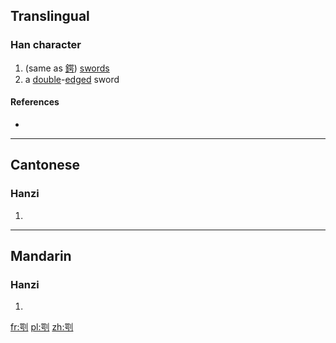 ==Translingual==

===Han character===
{{Han char|rn=18|rad=刀|as=09|sn=11|four=|canj=口尸中弓 (RSLN)|ids=⿰[[咢]][[刂]]}}

# (same as [[鍔]]) [[sword]]s
# a [[double]]-[[edge]]d sword

====References====
* {{Han ref|kx=0142.210|hdz=10348.060|uh=34F5|ud=13557}}

----

==Cantonese==

===Hanzi===
{{yue-hanzi|jyut=|y=ngok6}}

# {{defn|lang=yue|sort=刀09}}

----

==Mandarin==

===Hanzi===
{{cmn-hanzi|pin=[[è]] ([[e4]])|wg=o<sup>4</sup>}}

# {{defn|lang=cmn|sort=刀09}}

[[fr:㓵]]
[[pl:㓵]]
[[zh:㓵]]